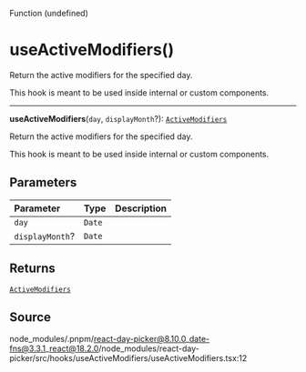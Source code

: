 <SectionTitle>Function (undefined)</SectionTitle>

# useActiveModifiers()

<Description>
Return the active modifiers for the specified day.

This hook is meant to be used inside internal or custom components.
</Description>

---

<a id="undefined" name="undefined"></a>

<SignatureMemberIdentifier>**useActiveModifiers**(`day`, `displayMonth`?): [`ActiveModifiers`](/api/main/type-aliases/ActiveModifiers.md)</SignatureMemberIdentifier>

Return the active modifiers for the specified day.

This hook is meant to be used inside internal or custom components.

## Parameters

| Parameter | Type | Description |
| :------ | :------ | :------ |
| `day` | `Date` |  |
| `displayMonth`? | `Date` |  |

## Returns

[`ActiveModifiers`](/api/main/type-aliases/ActiveModifiers.md)

## Source

node\_modules/.pnpm/react-day-picker@8.10.0\_date-fns@3.3.1\_react@18.2.0/node\_modules/react-day-picker/src/hooks/useActiveModifiers/useActiveModifiers.tsx:12
